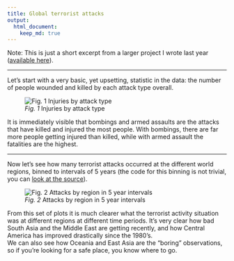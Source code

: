 ```yaml
---
title: Global terrorist attacks
output:
  html_document:
    keep_md: true
---
```


Note: This is just a short excerpt from a larger project I wrote last year ([available
here](../../terrorism-project)).  
  
---  
  
Let's start with a very basic, yet upsetting, statistic in the data: the number of people wounded and killed by each attack type overall.

![*Fig. 1* Injuries by attack type](injuryByAttack.png)

It is immediately visible that bombings and armed assaults are the attacks that
have killed and injured the most people. With bombings, there are far more
people getting injured than killed, while with armed assault the fatalities
are the highest.
  
---  
  
Now let's see how many terrorist attacks occurred at the different world regions,
binned to intervals of 5 years (the code for this binning is not trivial,
you can [look at the source](./script04_calc-attack-per-region-year-bin.R)).

![*Fig. 2* Attacks by region in 5 year intervals](attackByRegion5YearBin.png)

From this set of plots it is much clearer what the terrorist activity situation
was at different regions at different time periods. It's very clear how bad South
Asia and the Middle East are getting recently, and how Central America has
improved drastically since the 1980's.  
We can also see how Oceania and East Asia are the "boring" observations, so if you're looking for a safe place, you know where to go.